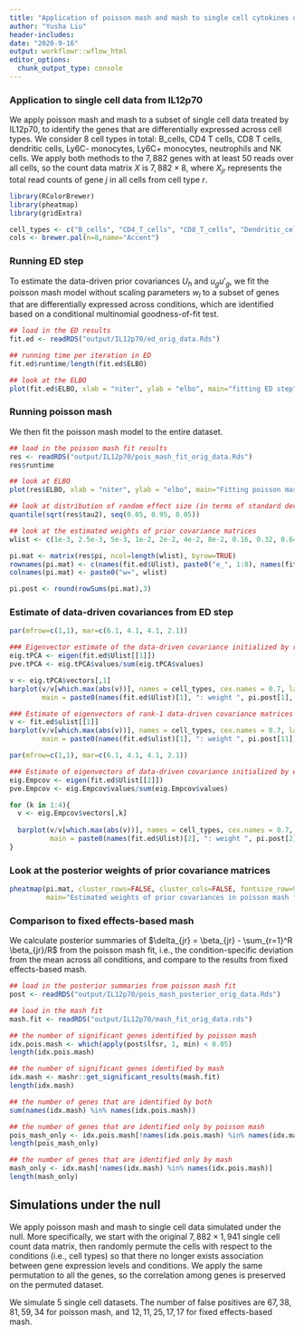 ```yaml
---
title: "Application of poisson mash and mash to single cell cytokines data (IL12p70)"
author: "Yusha Liu"
header-includes:
date: "2020-9-16"
output: workflowr::wflow_html
editor_options:
  chunk_output_type: console
---
```


### Application to single cell data from IL12p70
We apply poisson mash and mash to a subset of single cell data treated by IL12p70, to identify the genes that are differentially expressed across cell types. We consider 8 cell types in total: B_cells, CD4 T cells, CD8 T cells, dendritic cells, Ly6C- monocytes, Ly6C+ monocytes, neutrophils and NK cells. We apply both methods to the $7,882$ genes with at least $50$ reads over all cells, so the count data matrix $X$ is $7,882 \times 8$, where $X_{jr}$ represents the total read counts of gene $j$ in all cells from cell type $r$. 

```r
library(RColorBrewer)
library(pheatmap)
library(gridExtra)

cell_types <- c("B_cells", "CD4_T_cells", "CD8_T_cells", "Dendritic_cells", "Ly6C-_Monocytes", "Ly6C+_Monocytes", "Neutrophils", "NK_cells")
cols <- brewer.pal(n=8,name="Accent")

```



### Running ED step
To estimate the data-driven prior covariances $U_h$ and $u_g u'_g$, we fit the poisson mash model without scaling parameters $w_l$ to a subset of genes that are differentially expressed across conditions, which are identified based on a conditional multinomial goodness-of-fit test. 
```r
## load in the ED results
fit.ed <- readRDS("output/IL12p70/ed_orig_data.Rds")

## running time per iteration in ED
fit.ed$runtime/length(fit.ed$ELBO)

## look at the ELBO
plot(fit.ed$ELBO, xlab = "niter", ylab = "elbo", main="fitting ED step")

```



### Running poisson mash
We then fit the poisson mash model to the entire dataset. 
```r
## load in the poisson mash fit results
res <- readRDS("output/IL12p70/pois_mash_fit_orig_data.Rds")
res$runtime

## look at ELBO
plot(res$ELBO, xlab = "niter", ylab = "elbo", main="Fitting poisson mash with random effects")

## look at distribution of random effect size (in terms of standard deviation on the log scale)
quantile(sqrt(res$tau2), seq(0.05, 0.95, 0.05))

## look at the estimated weights of prior covariance matrices
wlist <- c(1e-3, 2.5e-3, 5e-3, 1e-2, 2e-2, 4e-2, 8e-2, 0.16, 0.32, 0.64, 1, 2, 4, 8, 16, 25, 36, 50)

pi.mat <- matrix(res$pi, ncol=length(wlist), byrow=TRUE)
rownames(pi.mat) <- c(names(fit.ed$Ulist), paste0("e_", 1:8), names(fit.ed$ulist))
colnames(pi.mat) <- paste0("w=", wlist)

pi.post <- round(rowSums(pi.mat),3)

```



### Estimate of data-driven covariances from ED step
```r
par(mfrow=c(1,1), mar=c(6.1, 4.1, 4.1, 2.1))

### Eigenvector estimate of the data-driven covariance initialized by rank-3 PCA
eig.tPCA <- eigen(fit.ed$Ulist[[1]])
pve.tPCA <- eig.tPCA$values/sum(eig.tPCA$values)

v <- eig.tPCA$vectors[,1]
barplot(v/v[which.max(abs(v))], names = cell_types, cex.names = 0.7, las = 2, col = cols,
        main = paste0(names(fit.ed$Ulist)[1], ": weight ", pi.post[1], ":\nEigenvector ", 1, " (pve = ", round(pve.tPCA[1],3), ")"))

### Estimate of eigenvectors of rank-1 data-driven covariance matrices
v <- fit.ed$ulist[[1]]
barplot(v/v[which.max(abs(v))], names = cell_types, cex.names = 0.7, las = 2, col = cols,
        main = paste0(names(fit.ed$ulist)[1], ": weight ", pi.post[11]))

```

```r
par(mfrow=c(1,1), mar=c(6.1, 4.1, 4.1, 2.1))

### Estimate of eigenvectors of data-driven covariance initialized by empirical covariance
eig.Empcov <- eigen(fit.ed$Ulist[[2]])
pve.Empcov <- eig.Empcov$values/sum(eig.Empcov$values)

for (k in 1:4){
  v <- eig.Empcov$vectors[,k]
  
  barplot(v/v[which.max(abs(v))], names = cell_types, cex.names = 0.7, las = 2, col = cols,
          main = paste0(names(fit.ed$Ulist)[2], ": weight ", pi.post[2], ":\nEigenvector ", k, " (pve = ", round(pve.Empcov[k],3), ")"))
}

```



### Look at the posterior weights of prior covariance matrices
```r
pheatmap(pi.mat, cluster_rows=FALSE, cluster_cols=FALSE, fontsize_row=9, fontsize_col=9, 
         main="Estimated weights of prior covariances in poisson mash fit")

```



### Comparison to fixed effects-based mash
We calculate posterior summaries of $\delta_{jr} = \beta_{jr} - \sum_{r=1}^R \beta_{jr}/R$ from the poisson mash fit, i.e., the condition-specific deviation from the mean across all conditions, and compare to the results from fixed effects-based mash. 
```r
## load in the posterior summaries from poisson mash fit
post <- readRDS("output/IL12p70/pois_mash_posterior_orig_data.Rds")

## load in the mash fit
mash.fit <- readRDS("output/IL12p70/mash_fit_orig_data.rds")

## the number of significant genes identified by poisson mash 
idx.pois.mash <- which(apply(post$lfsr, 1, min) < 0.05)
length(idx.pois.mash)

## the number of significant genes identified by mash
idx.mash <- mashr::get_significant_results(mash.fit)
length(idx.mash)

## the number of genes that are identified by both 
sum(names(idx.mash) %in% names(idx.pois.mash))

## the number of genes that are identified only by poisson mash 
pois_mash_only <- idx.pois.mash[!names(idx.pois.mash) %in% names(idx.mash)]
length(pois_mash_only)

## the number of genes that are identified only by mash 
mash_only <- idx.mash[!names(idx.mash) %in% names(idx.pois.mash)]
length(mash_only)

```



## Simulations under the null
We apply poisson mash and mash to single cell data simulated under the null. More specifically, we start with the original $7,882 \times 1,941$ single cell count data matrix, then randomly permute the cells with respect to the conditions (i.e., cell types) so that there no longer exists association between gene expression levels and conditions. We apply the same permutation to all the genes, so the correlation among genes is preserved on the permuted dataset.

We simulate 5 single cell datasets. The number of false positives are $67, 38, 81, 59, 34$ for poisson mash, and $12, 11, 25, 17, 17$ for fixed effects-based mash.